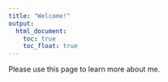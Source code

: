 ```yaml
---
title: "Welcome!"
output: 
  html_document:
    toc: true
    toc_float: true
---
```


Please use this page to learn more about me. 


